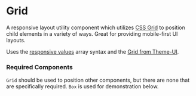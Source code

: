 
<Meta title="Components/Grid/Grid" />

# Grid

A responsive layout utility component which utilizes [CSS Grid](https://developer.mozilla.org/en-US/docs/Web/CSS/CSS_Grid_Layout) to position child elements in a variety of ways. Great for providing mobile-first UI layouts.

Uses the [responsive values](https://theme-ui.com/sx-prop#responsive-values) array syntax and the [Grid from Theme-UI](https://theme-ui.com/components/grid/).

### Required Components

`Grid` should be used to position other components, but there are none that are specifically required. `Box` is used for demonstration below.
